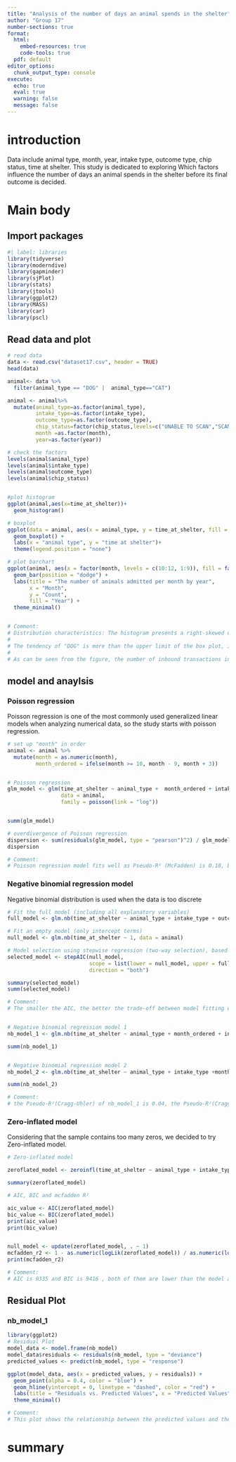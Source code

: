---
title: "Analysis of the number of days an animal spends in the shelter"
author: "Group 17"
number-sections: true
format: 
  html:
    embed-resources: true
    code-tools: true
  pdf: default
editor_options: 
  chunk_output_type: console
execute:
  echo: true
  eval: true
  warning: false
  message: false
---

# introduction

Data include animal type, month, year, intake type, outcome type, chip status, time at shelter. This study is dedicated to exploring Which factors influence the number of days an animal spends in the shelter before its final outcome is decided.

# Main body

## Import packages

```{r}
#| label: libraries
library(tidyverse)
library(moderndive)
library(gapminder)
library(sjPlot)
library(stats)
library(jtools)
library(ggplot2)
library(MASS)
library(car)
library(pscl)

```

## Read data and plot

```{r}
# read data
data <- read.csv("dataset17.csv", header = TRUE)
head(data)

animal<- data %>%
  filter(animal_type == "DOG" |  animal_type=="CAT")

animal <- animal%>%
  mutate(animal_type=as.factor(animal_type),
         intake_type=as.factor(intake_type),
         outcome_type=as.factor(outcome_type),
         chip_status=factor(chip_status,levels=c("UNABLE TO SCAN","SCAN CHIP","SCAN NO CHIP")),
         month =as.factor(month),
         year=as.factor(year))

# check the factors
levels(animal$animal_type)
levels(animal$intake_type)
levels(animal$outcome_type)
levels(animal$chip_status)


#plot histogram
ggplot(animal,aes(x=time_at_shelter))+
  geom_histogram()

# boxplot
ggplot(data = animal, aes(x = animal_type, y = time_at_shelter, fill = animal_type)) +
  geom_boxplot() +
  labs(x = "animal type", y = "time at shelter")+ 
  theme(legend.position = "none")

# plot barchart
ggplot(animal, aes(x = factor(month, levels = c(10:12, 1:9)), fill = factor(year))) +
  geom_bar(position = "dodge") +
  labs(title = "The number of animals admitted per month by year",
       x = "Month",
       y = "Count",
       fill = "Year") +
  theme_minimal()


# Comment: 
# Distribution characteristics: The histogram presents a right-skewed distribution.   Most animals stay in shelters for a relatively short period of time, concentrated   in the range of 0-10 days, and very few animals stay for more than 30 days or      even  longer.
#
# The tendency of "DOG" is more than the upper limit of the box plot, indicating     that some dogs stay much longer than most of their species.
#
# As can be seen from the figure, the number of inbound transactions in each month   changes with each month, showing obvious fluctuations
```

## model and anaylsis

### Poisson regression

Poisson regression is one of the most commonly used generalized linear models when analyzing numerical data, so the study starts with poisson regression.

```{r}

# set up "month" in order
animal <- animal %>%
  mutate(month = as.numeric(month),
         month_ordered = ifelse(month >= 10, month - 9, month + 3))


# Poisson regression
glm_model <- glm(time_at_shelter ~ animal_type +  month_ordered + intake_type +  outcome_type + chip_status,
                 data = animal,
                 family = poisson(link = "log"))


summ(glm_model)

# overdivergence of Poisson regression
dispersion <- sum(residuals(glm_model, type = "pearson")^2) / glm_model$df.residual
dispersion

# Comment:
# Poisson regression model fits well as Pseudo-R² (McFadden) is 0.18, but overdivergence is around 7 so it has to be droped

```

### Negative binomial regression model

Negative binomial distribution is used when the data is too discrete

```{r}

# Fit the full model (including all explanatory variables)
full_model <- glm.nb(time_at_shelter ~ animal_type + intake_type + outcome_type  + chip_status + month_ordered , data = animal)

# Fit an empty model (only intercept terms)
null_model <- glm.nb(time_at_shelter ~ 1, data = animal)

# Model selection using stepwise regression (two-way selection), based on AIC index
selected_model <- stepAIC(null_model, 
                          scope = list(lower = null_model, upper = full_model), 
                          direction = "both")

summary(selected_model)
summ(selected_model)

# Comment:
# The smaller the AIC, the better the trade-off between model fitting effect and     complexity


# Negative binomial regression model 1
nb_model_1 <- glm.nb(time_at_shelter ~ animal_type + month_ordered + intake_type +  chip_status,data = animal)

summ(nb_model_1)


# Negative binomial regression model 2
nb_model_2 <- glm.nb(time_at_shelter ~ animal_type + intake_type +month + chip_status,data = animal)

summ(nb_model_2)

# Comment:
# the Pseudo-R²(Cragg-Uhler) of nb_model_1 is 0.04, the Pseudo-R²(Cragg-Uhler) of nb_model_1 is 0.03, nb_model_1 fits better so it should be took as the final model. the Pseudo-R² (McFadden) of both are 0.01

```

### **Zero-inflated model**

Considering that the sample contains too many zeros, we decided to try Zero-inflated model.

```{r}
# Zero-inflated model

zeroflated_model <- zeroinfl(time_at_shelter ~ animal_type + intake_type + chip_status + month_ordered, data = animal, dist = "negbin")

summary(zeroflated_model)

# AIC, BIC and mcfadden R²

aic_value <- AIC(zeroflated_model)
bic_value <- BIC(zeroflated_model)
print(aic_value)
print(bic_value)


null_model <- update(zeroflated_model, . ~ 1)
mcfadden_r2 <- 1 - as.numeric(logLik(zeroflated_model)) / as.numeric(logLik(null_model))
print(mcfadden_r2)

# Comment:
# AIC is 9335 and BIC is 9416 , both of them are lower than the model above. Mcfadden R² is 0.013

```

## Residual Plot

### nb_model_1

```{r}
library(ggplot2)
# Residual Plot
model_data <- model.frame(nb_model)
model_data$residuals <- residuals(nb_model, type = "deviance")
predicted_values <- predict(nb_model, type = "response")

ggplot(model_data, aes(x = predicted_values, y = residuals)) +
  geom_point(alpha = 0.4, color = "blue") +
  geom_hline(yintercept = 0, linetype = "dashed", color = "red") +
  labs(title = "Residuals vs. Predicted Values", x = "Predicted Values", y = "Residuals") +
  theme_minimal()

# Comment:
# This plot shows the relationship between the predicted values and the deviance residuals of the nb_model, indicating potential heteroscedasticity.


```

# summary
